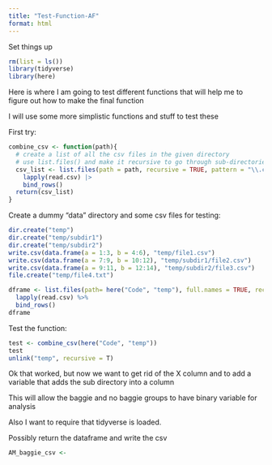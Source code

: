 ```yaml
---
title: "Test-Function-AF"
format: html
---
```


Set things up
```r
rm(list = ls())
library(tidyverse)
library(here)
```

Here is where I am going to test different functions that will help me to figure out how to make the final function

I will use some more simplistic functions and stuff to test these

First try:

```r
combine_csv <- function(path){
  # create a list of all the csv files in the given directory
  # use list.files() and make it recursive to go through sub-directories
  csv_list <- list.files(path = path, recursive = TRUE, pattern = "\\.csv$", full.names = TRUE) |> 
    lapply(read.csv) |>  
    bind_rows()
  return(csv_list)
}
```


Create a dummy "data" directory and some csv files for testing:

```r
dir.create("temp")
dir.create("temp/subdir1")
dir.create("temp/subdir2")
write.csv(data.frame(a = 1:3, b = 4:6), "temp/file1.csv")
write.csv(data.frame(a = 7:9, b = 10:12), "temp/subdir1/file2.csv")
write.csv(data.frame(a = 9:11, b = 12:14), "temp/subdir2/file3.csv")
file.create("temp/file4.txt")
```

```r
dframe <- list.files(path= here("Code", "temp"), full.names = TRUE, recursive = T, pattern = "\\.csv$") %>% 
  lapply(read.csv) %>% 
  bind_rows() 
dframe
```





Test the function:

```r
test <- combine_csv(here("Code", "temp"))
test
unlink("temp", recursive = T)
```

Ok that worked, but now we want to get rid of the X column and to add a variable that adds the sub directory into a column

This will allow the baggie and no baggie groups to have binary variable for analysis

Also I want to require that tidyverse is loaded.

Possibly return the dataframe and write the csv

```r
AM_baggie_csv <- 
```


